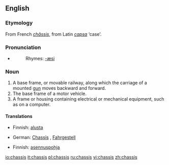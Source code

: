 {{see|châssis}}
==English==

===Etymology===
From French ''[[châssis]]'', from Latin ''[[capsa]]'' ‘case’.

===Pronunciation===
* {{IPA|/ˈʃæsi/}}
*:Rhymes: [[Rhymes:English:-æsi|-æsi]]

===Noun===
{{en-noun|chassis}}

# A base frame, or movable railway, along which the carriage of a mounted [[gun]] moves backward and forward.
# The base frame of a motor vehicle.
# A frame or housing containing electrical or mechanical equipment, such as on a computer.

====Translations====
{{trans-top|A base frame, or movable railway}}
{{trans-mid}}
{{trans-bottom}}

{{trans-top|base frame of motor vehicle}}
*Finnish: [[alusta]]
{{trans-mid}}
*German: [[Chassis]] {{n}}, [[Fahrgestell]] {{n}}
{{trans-bottom}}

{{trans-top|A frame or housing containing electrical or mechanical equipment}}
*Finnish: [[asennuspohja]]
{{trans-mid}}
{{trans-bottom}}

[[io:chassis]]
[[it:chassis]]
[[pl:chassis]]
[[ru:chassis]]
[[vi:chassis]]
[[zh:chassis]]